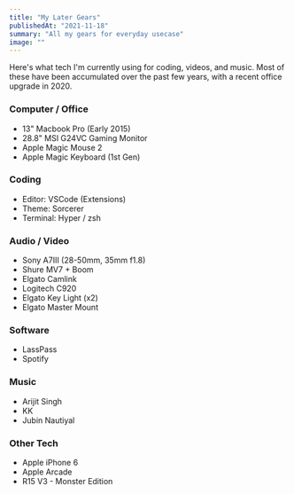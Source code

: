```yaml
---
title: "My Later Gears"
publishedAt: "2021-11-18"
summary: "All my gears for everyday usecase"
image: ""
---
```


Here's what tech I'm currently using for coding, videos, and music. Most of these have been accumulated over the past few years, with a recent office upgrade in 2020.

### Computer / Office

- 13" Macbook Pro (Early 2015)
- 28.8" MSI G24VC Gaming Monitor
- Apple Magic Mouse 2
- Apple Magic Keyboard (1st Gen)

### Coding

- Editor: VSCode (Extensions)
- Theme: Sorcerer
- Terminal: Hyper / zsh

### Audio / Video

- Sony A7III (28-50mm, 35mm f1.8)
- Shure MV7 + Boom
- Elgato Camlink
- Logitech C920
- Elgato Key Light (x2)
- Elgato Master Mount

### Software

- LassPass
- Spotify

### Music

- Arijit Singh
- KK
- Jubin Nautiyal

### Other Tech

- Apple iPhone 6
- Apple Arcade
- R15 V3 - Monster Edition
